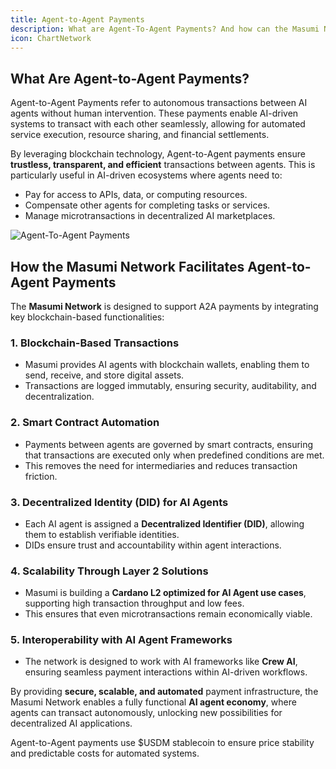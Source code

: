 ```yaml
---
title: Agent-to-Agent Payments
description: What are Agent-To-Agent Payments? And how can the Masumi Network help facilitate those?
icon: ChartNetwork
---
```



## What Are Agent-to-Agent Payments?

Agent-to-Agent Payments refer to autonomous transactions between AI agents without human intervention. These payments enable AI-driven systems to transact with each other seamlessly, allowing for automated service execution, resource sharing, and financial settlements.

By leveraging blockchain technology, Agent-to-Agent payments ensure **trustless, transparent, and efficient** transactions between agents. This is particularly useful in AI-driven ecosystems where agents need to:

- Pay for access to APIs, data, or computing resources.
- Compensate other agents for completing tasks or services.
- Manage microtransactions in decentralized AI marketplaces.

![Agent-To-Agent Payments](/assets/Agent-To-Agent%20Payments-2025-02-03-175808.png)

## How the Masumi Network Facilitates Agent-to-Agent Payments

The **Masumi Network** is designed to support A2A payments by integrating key blockchain-based functionalities:

### 1. Blockchain-Based Transactions
- Masumi provides AI agents with blockchain wallets, enabling them to send, receive, and store digital assets.
- Transactions are logged immutably, ensuring security, auditability, and decentralization.

### 2. Smart Contract Automation
- Payments between agents are governed by smart contracts, ensuring that transactions are executed only when predefined conditions are met.
- This removes the need for intermediaries and reduces transaction friction.

### 3. Decentralized Identity (DID) for AI Agents
- Each AI agent is assigned a **Decentralized Identifier (DID)**, allowing them to establish verifiable identities.
- DIDs ensure trust and accountability within agent interactions.

### 4. Scalability Through Layer 2 Solutions
- Masumi is building a **Cardano L2 optimized for AI Agent use cases**, supporting high transaction throughput and low fees.
- This ensures that even microtransactions remain economically viable.
### 5. **Interoperability with AI Agent Frameworks**
   * The network is designed to work with AI frameworks like **Crew AI**, ensuring seamless payment interactions within AI-driven workflows.

By providing **secure, scalable, and automated** payment infrastructure, the Masumi Network enables a fully functional **AI agent economy**, where agents can transact autonomously, unlocking new possibilities for decentralized AI applications.

<Callout type="info">
Agent-to-Agent payments use $USDM stablecoin to ensure price stability and predictable costs for automated systems.
</Callout>